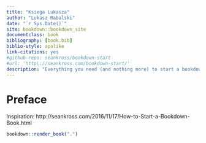 ```yaml
--- 
title: "Ksiega Lukasza"
author: "Lukasz Rabalski"
date: "`r Sys.Date()`"
site: bookdown::bookdown_site
documentclass: book
bibliography: [book.bib]
biblio-style: apalike
link-citations: yes
#github-repo: seankross/bookdown-start
#url: 'http\://seankross.com/bookdown-start/'
description: "Everything you need (and nothing more) to start a bookdown book."
---
```


# Preface {-}

Inspiration:
http://seankross.com/2016/11/17/How-to-Start-a-Bookdown-Book.html
```r
bookdown::render_book(".")
```